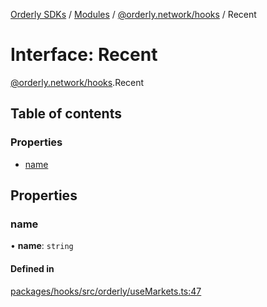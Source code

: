 [Orderly SDKs](/sdks/tech-doc/README) / [Modules](/sdks/tech-doc/modules) / [@orderly.network/hooks](/sdks/tech-doc/modules/orderly_network_hooks) / Recent

# Interface: Recent

[@orderly.network/hooks](/sdks/tech-doc/modules/orderly_network_hooks).Recent

## Table of contents

### Properties

- [name](/sdks/tech-doc/interfaces/orderly_network_hooks.Recent#name)

## Properties

### name

• **name**: `string`

#### Defined in

[packages/hooks/src/orderly/useMarkets.ts:47](https://github.com/OrderlyNetwork/js-sdk/blob/d47dd11/packages/hooks/src/orderly/useMarkets.ts#L47)

